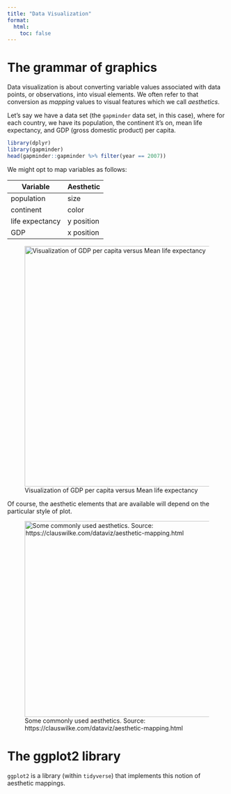 ```yaml
---
title: "Data Visualization"
format:
  html:
    toc: false
---
```


# The grammar of graphics

Data visualization is about converting variable values associated with data points, or observations, into visual elements. We often refer to that conversion as *mapping* values to visual features which we call *aesthetics*.

Let's say we have a data set (the `gapminder` data set, in this case), where for each country, we have its population, the continent it's on, mean life expectancy, and GDP (gross domestic product) per capita.

```r
library(dplyr)
library(gapminder)
head(gapminder::gapminder %>% filter(year == 2007))
```

We might opt to map variables as follows:

| Variable        | Aesthetic  |
|-----------------|------------|
| population      | size       |
| continent       | color      |
| life expectancy | y position |
| GDP             | x position |

![Visualization of GDP per capita versus Mean life expectancy](images/gapminder.png){width="551"}

Of course, the aesthetic elements that are available will depend on the particular style of plot.

![Some commonly used aesthetics. Source: https://clauswilke.com/dataviz/aesthetic-mapping.html](images/aesthetics.png){width="449"}

# The ggplot2 library

`ggplot2` is a library (within `tidyverse`) that implements this notion of aesthetic mappings.
